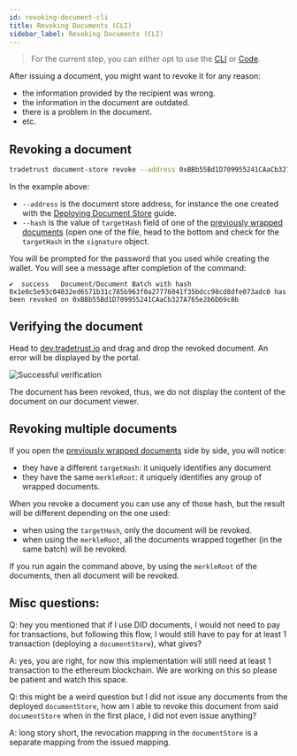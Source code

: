 ```yaml
---
id: revoking-document-cli
title: Revoking Documents (CLI)
sidebar_label: Revoking Documents (CLI)
---
```



<Flow />

> For the current step, you can either opt to use the [CLI](/docs/tutorial/verifiable-documents/advanced/document-store/revoking-document/revoking-document-cli) or [Code](/docs/tutorial/verifiable-documents/advanced/document-store/revoking-document/revoking-document-code).

After issuing a document, you might want to revoke it for any reason:

- the information provided by the recipient was wrong.
- the information in the document are outdated.
- there is a problem in the document.
- etc.

## Revoking a document

```bash
tradetrust document-store revoke --address 0xBBb55Bd1D709955241CAaCb327A765e2b6D69c8b --hash 0x1e0c5e93c04032ed6571b31c785b963f0a27776041f35bdcc98cd8dfe073adc0  --network sepolia --encrypted-wallet-path wallet.json
```

In the example above:

- `--address` is the document store address, for instance the one created with the [Deploying Document Store](/docs/tutorial/verifiable-documents/advanced/document-store/deploying-document-store/document-store-cli) guide.
- `--hash` is the value of `targetHash` field of one of the [previously wrapped documents](/docs/tutorial/verifiable-documents/advanced/document-store/wrapping-document/wrapping-document-cli) (open one of the file, head to the bottom and check for the `targetHash` in the `signature` object.

You will be prompted for the password that you used while creating the wallet. You will see a message after completion of the command:

```text
✔  success   Document/Document Batch with hash 0x1e0c5e93c04032ed6571b31c785b963f0a27776041f35bdcc98cd8dfe073adc0 has been revoked on 0xBBb55Bd1D709955241CAaCb327A765e2b6D69c8b
```

## Verifying the document

Head to [dev.tradetrust.io](https://dev.tradetrust.io/verify) and drag and drop the revoked document. An error will be displayed by the portal.

![Successful verification](/docs/tutorial/verifiable-documents/ethereum/revoking-document/verifying.png)

The document has been revoked, thus, we do not display the content of the document on our document viewer.

## Revoking multiple documents

If you open the [previously wrapped documents](/docs/tutorial/verifiable-documents/advanced/document-store/wrapping-document/wrapping-document-cli) side by side, you will notice:

- they have a different `targetHash`: it uniquely identifies any document
- they have the same `merkleRoot`: it uniquely identifies any group of wrapped documents.

When you revoke a document you can use any of those hash, but the result will be different depending on the one used:

- when using the `targetHash`, only the document will be revoked.
- when using the `merkleRoot`, all the documents wrapped together (in the same batch) will be revoked.

If you run again the command above, by using the `merkleRoot` of the documents, then all document will be revoked.

## Misc questions:

Q: hey you mentioned that if I use DID documents, I would not need to pay for transactions, but following this flow, I would still have to pay for at least 1 transaction (deploying a `documentStore`), what gives?

A: yes, you are right, for now this implementation will still need at least 1 transaction to the ethereum blockchain. We are working on this so please be patient and watch this space.

Q: this might be a weird question but I did not issue any documents from the deployed `documentStore`, how am I able to revoke this document from said `documentStore` when in the first place, I did not even issue anything?

A: long story short, the revocation mapping in the `documentStore` is a separate mapping from the issued mapping.
